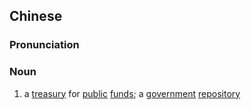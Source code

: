 {{also|府库}}
==Chinese==
{{zh-forms|s=府库}}

===Pronunciation===
{{zh-pron
|m=fǔkù
|cat=n
}}

===Noun===
{{zh-noun}}

# {{lb|zh|archaic}} a [[treasury]] for [[public]] [[funds]]; a [[government]] [[repository]]